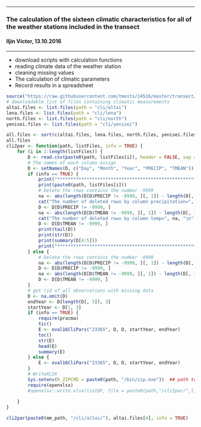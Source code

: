 ***
###  The calculation of the sixteen climatic characteristics for all of the weather stations included in the transect
#### Iljin Victor, 13.10.2016
***
  + download scripts with calculation functions
  + reading climate data of the weather station
  + cleaning missing values 
  + The calculation of climatic parameters
  + Record results in a spreadsheet 

```r
source("https://raw.githubusercontent.com/tmeits/24516/master/transect/set_work_dir.R")
# downloadable list of files containing climatic measurements
altai.files <- list.files(path = "cli/altai")
lena.files <- list.files(path = "cli/lena")
north.files <- list.files(path = "cli/north")
yenisei.files <- list.files(path = "cli/yenisei")

all.files <- sort(c(altai.files, lena.files, north.files, yenisei.files))
all.files
cli2par <- function(path, listFiles, info = TRUE) {
    for (i in 1:length(listFiles)) {
        D <- read.csv(paste0(path, listFiles[i]), header = FALSE, sep = "", dec = ".")
        # The names of each column assign
        D <- setNames(D, c("Day", "Month", "Year", "PRECIP", "TMEAN"))
        if (info == TRUE) {
            print("***************************************************************")
            print(paste0(path, listFiles[i]))
            # Delete the rows contains the number -9999
            na <- abs(length(D[D$PRECIP != -9999, ][, 1]) - length(D[, 1]))
            cat("The number of deleted rows by column precipitation=", na, "\n")
            D <- D[D$PRECIP != -9999, ]
            na <- abs(length(D[D$TMEAN != -9999, ][, 1]) - length(D[, 1]))
            cat("The number of deleted rows by column temp=", na, "\n")
            D <- D[D$TMEAN != -9999, ]
            print(tail(D))
            print(str(D))
            print(summary(D[4:5]))
            print("***************************************************************")
        } else {
            # Delete the rows contains the number -9999
            na <- abs(length(D[D$PRECIP != -9999, ][, 1]) - length(D[, 1]))
            D <- D[D$PRECIP != -9999, ]
            na <- abs(length(D[D$TMEAN != -9999, ][, 1]) - length(D[, 1]))
            D <- D[D$TMEAN != -9999, ]
        }
        # get rid of all observations with missing data
        D <- na.omit(D)
        endYear <- D[length(D[, 3]), 3]
        startYear <- D[1, 3]
        if (info == TRUE) {
            require(pracma)
            tic()
            E <- eval16CliPars("23365", D, D, startYear, endYear)
            toc()
            str(E)
            head(E)
            summary(E)
        } else {
            E <- eval16CliPars("23365", D, D, startYear, endYear)
        }
        # WriteXLSX
        Sys.setenv(R_ZIPCMD = paste0(path, "/bin/zip.exe"))  ## path to zip.exe
        require(openxlsx)
        #openxlsx::write.xlsx(listDF, file = paste0(path,"/cli2par/",listFiles[i]),".xlsx")
        
    }
}

cli2par(paste0(mm_path, "/cli/altai/"), altai.files[4], info = TRUE)




```












